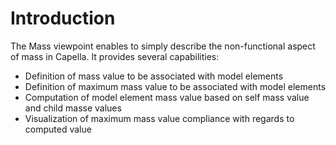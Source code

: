 <!--
  Copyright (c) 2022 THALES GLOBAL SERVICES.
  All rights reserved. This program and the accompanying materials
  are made available under the terms of the Eclipse Public License v1.0
  which accompanies this distribution, and is available at
  http://www.eclipse.org/legal/epl-v10.html

  Contributors:
       Thales - initial API and implementation
-->
=Introduction=

The Mass viewpoint enables to simply describe the non-functional aspect of mass in Capella.
It provides several capabilities:

* Definition of mass value to be associated with model elements
* Definition of maximum mass value to be associated with model elements
* Computation of model element mass value based on self mass value and child masse values
* Visualization of maximum mass value compliance with regards to computed value